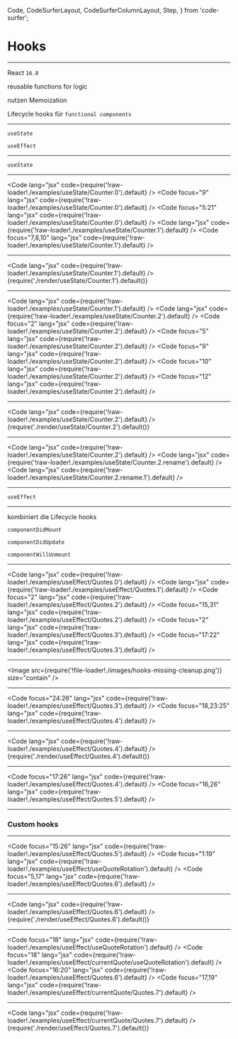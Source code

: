 
  Code,
  CodeSurferLayout,
  CodeSurferColumnLayout,
  Step,
} from 'code-surfer';


# Hooks

---

<Appear>

React `16.8`

reusable functions for logic

nutzen Memoization

Lifecycle hooks für `functional components`

</Appear>

---

<Appear>

`useState`

`useEffect`

</Appear>

---

`useState`

---

<CodeSurferLayout>

<Code lang="jsx" code={require('!raw-loader!./examples/useState/Counter.0').default} />
<Code focus="9" lang="jsx" code={require('!raw-loader!./examples/useState/Counter.0').default} />
<Code focus="5:21" lang="jsx" code={require('!raw-loader!./examples/useState/Counter.0').default} />
<Code lang="jsx" code={require('!raw-loader!./examples/useState/Counter.1').default} />
<Code focus="7,8,10" lang="jsx" code={require('!raw-loader!./examples/useState/Counter.1').default} />

</CodeSurferLayout>

---

<CodeSurferColumnLayout>

<Step>

<Code lang="jsx" code={require('!raw-loader!./examples/useState/Counter.1').default} />
{require('./render/useState/Counter.1').default()}

</Step>

</CodeSurferColumnLayout>

---

<CodeSurferLayout>

<Code lang="jsx" code={require('!raw-loader!./examples/useState/Counter.1').default} />
<Code lang="jsx" code={require('!raw-loader!./examples/useState/Counter.2').default} />
<Code focus="2" lang="jsx" code={require('!raw-loader!./examples/useState/Counter.2').default} />
<Code focus="5" lang="jsx" code={require('!raw-loader!./examples/useState/Counter.2').default} />
<Code focus="9" lang="jsx" code={require('!raw-loader!./examples/useState/Counter.2').default} />
<Code focus="10" lang="jsx" code={require('!raw-loader!./examples/useState/Counter.2').default} />
<Code focus="12" lang="jsx" code={require('!raw-loader!./examples/useState/Counter.2').default} />

</CodeSurferLayout>

---

<CodeSurferColumnLayout>

<Step>

<Code lang="jsx" code={require('!raw-loader!./examples/useState/Counter.2').default} />
{require('./render/useState/Counter.2').default()}

</Step>

</CodeSurferColumnLayout>

---

<CodeSurferLayout>

<Code lang="jsx" code={require('!raw-loader!./examples/useState/Counter.2').default} />
<Code lang="jsx" code={require('!raw-loader!./examples/useState/Counter.2.rename').default} />
<Code lang="jsx" code={require('!raw-loader!./examples/useState/Counter.2.rename.1').default} />

</CodeSurferLayout>

---

`useEffect`

---

kombiniert die Lifecycle hooks

<Appear>

`componentDidMount`

`componentDidUpdate`

`componentWillUnmount`

</Appear>

---

<CodeSurferLayout>

<Code lang="jsx" code={require('!raw-loader!./examples/useEffect/Quotes.0').default} />
<Code lang="jsx" code={require('!raw-loader!./examples/useEffect/Quotes.1').default} />
<Code focus="2" lang="jsx" code={require('!raw-loader!./examples/useEffect/Quotes.2').default} />
<Code focus="15,31" lang="jsx" code={require('!raw-loader!./examples/useEffect/Quotes.2').default} />
<Code focus="2" lang="jsx" code={require('!raw-loader!./examples/useEffect/Quotes.3').default} />
<Code focus="17:22" lang="jsx" code={require('!raw-loader!./examples/useEffect/Quotes.3').default} />

</CodeSurferLayout>

---

<Image src={require('!file-loader!./images/hooks-missing-cleanup.png')} size="contain" />

---

<CodeSurferLayout>

<Code focus="24:26" lang="jsx" code={require('!raw-loader!./examples/useEffect/Quotes.3').default} />
<Code focus="18,23:25" lang="jsx" code={require('!raw-loader!./examples/useEffect/Quotes.4').default} />

</CodeSurferLayout>

---

<CodeSurferColumnLayout>

<Step>

<Code lang="jsx" code={require('!raw-loader!./examples/useEffect/Quotes.4').default} />
{require('./render/useEffect/Quotes.4').default()}

</Step>

</CodeSurferColumnLayout>

---

<CodeSurferLayout>

<Code focus="17:26" lang="jsx" code={require('!raw-loader!./examples/useEffect/Quotes.4').default} />
<Code focus="16,26" lang="jsx" code={require('!raw-loader!./examples/useEffect/Quotes.5').default} />

</CodeSurferLayout>

---

### Custom hooks

---

<CodeSurferLayout>

<Code focus="15:26" lang="jsx" code={require('!raw-loader!./examples/useEffect/Quotes.5').default} />
<Code focus="1:19" lang="jsx" code={require('!raw-loader!./examples/useEffect/useQuoteRotation').default} />
<Code focus="5,17" lang="jsx" code={require('!raw-loader!./examples/useEffect/Quotes.6').default} />

</CodeSurferLayout>

---

<CodeSurferColumnLayout>

<Step>

<Code lang="jsx" code={require('!raw-loader!./examples/useEffect/Quotes.6').default} />
{require('./render/useEffect/Quotes.6').default()}

</Step>

</CodeSurferColumnLayout>

---

<CodeSurferLayout>

<Code focus="18" lang="jsx" code={require('!raw-loader!./examples/useEffect/useQuoteRotation').default} />
<Code focus="18" lang="jsx" code={require('!raw-loader!./examples/useEffect/currentQuote/useQuoteRotation').default} />
<Code focus="16:20" lang="jsx" code={require('!raw-loader!./examples/useEffect/Quotes.6').default} />
<Code focus="17,19" lang="jsx" code={require('!raw-loader!./examples/useEffect/currentQuote/Quotes.7').default} />

</CodeSurferLayout>

---

<CodeSurferColumnLayout>

<Step>

<Code lang="jsx" code={require('!raw-loader!./examples/useEffect/currentQuote/Quotes.7').default} />
{require('./render/useEffect/Quotes.7').default()}

</Step>

</CodeSurferColumnLayout>
